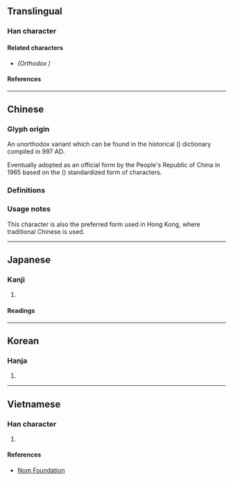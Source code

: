 {{also|慍}}
{{character info}}
==Translingual==

===Han character===
{{Han char|rn=61|rad=心|as=09|sn=12|four=96012|canj=PABT|ids=⿰忄昷}}

====Related characters====
* {{l|mul|[[慍]]}} ''(Orthodox {{w|Traditional Chinese|traditional form}})''

====References====
{{Han ref|kx=0395.240|dkj=10954|hdz=42327.150|uh=6120}}

----

==Chinese==

===Glyph origin===
An unorthodox variant {{Han simp|慍|f=𥁕|t=昷|nocap=y}} which can be found in the historical {{w|Longkan Shoujian}} ({{w2|zh|龍龕手鑑}}) dictionary compiled in 997 AD.

Eventually adopted as an official form by the People's Republic of China in 1965 based on the {{w|Xin Zixing}} ({{w2|zh|新字形}}) standardized form of characters.

===Definitions===
{{zh-see|慍|svt}}

===Usage notes===
This character is also the preferred form used in Hong Kong, where traditional Chinese is used. <!-- Refer HKSCS 2016 (Table 2) and http://input.foruto.com/ccc/gongbiu/dzijingbiu/ -->

----

==Japanese==

===Kanji===
{{ja-kanji|grade=|rs=心09}}

# {{rfdef|ja|sort=心09}}

====Readings====
{{ja-readings
|goon=うん
|kanon=うん
|kanyoon=おん<をん
|kun=いか-り, いか-る, うら-む}}

----

==Korean==

===Hanja===
{{ko-hanja|hangeul=온|eumhun=|rv=on|mr=on|y=on}}

# {{rfdef|ko|sort=心09}}

----

==Vietnamese==

===Han character===
{{vi-hantu|rs=心09|[[uẩn]]}}

# {{rfdef|vi|sort=心09}}

====References====
* [http://nomfoundation.org/common/nom_details.php?codepoint=6120 Nom Foundation]
